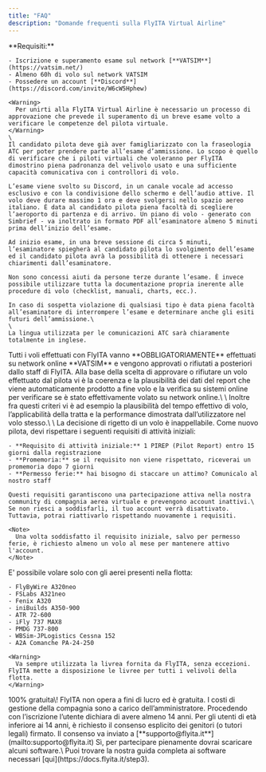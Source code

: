 ```yaml
---
title: "FAQ"
description: "Domande frequenti sulla FlyITA Virtual Airline"
---
```


<AccordionGroup>
  <Accordion title="Ci sono dei requisiti per entrare nella compagnia?" icon="ballot-check">
    **Requisiti:**

    - Iscrizione e superamento esame sul network [**VATSIM**](https://vatsim.net/)
    - Almeno 60h di volo sul network VATSIM
    - Possedere un account [**Discord**](https://discord.com/invite/W6cW5Hphew)

    <Warning>
      Per unirti alla FlyITA Virtual Airline è necessario un processo di approvazione che prevede il superamento di un breve esame volto a verificare le competenze del pilota virtuale.
    </Warning>
    \
    Il candidato pilota deve già aver famigliarizzato con la fraseologia ATC per poter prendere parte all’esame d’ammissione. Lo scopo è quello di verificare che i piloti virtuali che voleranno per FlyITA dimostrino piena padronanza del velivolo usato e una sufficiente capacità comunicativa con i controllori di volo. 

    L’esame viene svolto su Discord, in un canale vocale ad accesso esclusivo e con la condivisione dello schermo e dell’audio attive. Il volo deve durare massimo 1 ora e deve svolgersi nello spazio aereo italiano. È data al candidato pilota piena facoltà di scegliere l’aeroporto di partenza e di arrivo. Un piano di volo - generato con Simbrief - va inoltrato in formato PDF all’esaminatore almeno 5 minuti prima dell’inizio dell’esame. 

    Ad inizio esame, in una breve sessione di circa 5 minuti, l’esaminatore spiegherà al candidato pilota lo svolgimento dell’esame ed il candidato pilota avrà la possibilità di ottenere i necessari chiarimenti dall’esaminatore. 

    Non sono concessi aiuti da persone terze durante l’esame. È invece possibile utilizzare tutta la documentazione propria inerente alle procedure di volo (checklist, manuali, charts, ecc.). 

    In caso di sospetta violazione di qualsiasi tipo è data piena facoltà all’esaminatore di interrompere l’esame e determinare anche gli esiti futuri dell’ammissione.\
    \
    La lingua utilizzata per le comunicazioni ATC sarà chiaramente totalmente in inglese.
  </Accordion>
  <Accordion title="Devo volare necessariamente su VATSIM" icon="calendar-clock">
    <Warning>
      Tutti i voli effettuati con FlyITA vanno **OBBLIGATORIAMENTE** effettuati su network online **VATSIM** e vengono approvati o rifiutati a posteriori dallo staff di FlyITA.
    </Warning>
    Alla base della scelta di approvare o rifiutare un volo effettuato dal pilota vi è la coerenza e la plausibilità dei dati del report che viene automaticamente prodotto a fine volo e la verifica su sistemi online per verificare se è stato effettivamente volato su network online.\
    \
    Inoltre fra questi criteri vi è ad esempio la plausibilità del tempo effettivo di volo, l’applicabilità della tratta e la performance dimostrata dall’utilizzatore nel volo stesso.\
    \
    La decisione di rigetto di un volo è inappellabile.
  </Accordion>
  <Accordion title="Devo rispettare dei requisiti di attività per mantenere attivo il mio account?" icon="star-of-life">
    Come nuovo pilota, devi rispettare i seguenti requisiti di attività iniziali:

    - **Requisito di attività iniziale:** 1 PIREP (Pilot Report) entro 15 giorni dalla registrazione
    - **Promemoria:** se il requisito non viene rispettato, riceverai un promemoria dopo 7 giorni
    - **Permesso ferie:** hai bisogno di staccare un attimo? Comunicalo al nostro staff

    Questi requisiti garantiscono una partecipazione attiva nella nostra community di compagnia aerea virtuale e prevengono account inattivi.\
    Se non riesci a soddisfarli, il tuo account verrà disattivato. Tuttavia, potrai riattivarlo rispettando nuovamente i requisiti.

    <Note>
      Una volta soddisfatto il requisito iniziale, salvo per permesso ferie, è richiesto almeno un volo al mese per mantenere attivo l'account.
    </Note>
  </Accordion>
  <Accordion title="Posso volare con qualsiasi aereo e livrea?" icon="plane">
    E' possibile volare solo con gli aerei presenti nella flotta:

    - FlyByWire A320neo
    - FSLabs A321neo
    - Fenix A320
    - iniBuilds A350-900
    - ATR 72-600
    - iFly 737 MAX8
    - PMDG 737-800
    - WBSim-JPLogistics Cessna 152
    - A2A Comanche PA-24-250

    <Warning>
      Va sempre utilizzata la livrea fornita da FlyITA, senza eccezioni. FlyITA mette a disposizione le livree per tutti i velivoli della flotta.
    </Warning>
  </Accordion>
  <Accordion title="E' gratuito unirsi alla FlyITA Virtual Airline?" icon="circle-euro">
    100% gratuita\! FlyITA non opera a fini di lucro ed è gratuita. I costi di gestione della compagnia sono a carico dell’amministratore.
  </Accordion>
  <Accordion title="E' richiesta un'età minima per iscriversi alla compagnia?" icon="baby-carriage">
    Procedendo con l’iscrizione l’utente dichiara di avere almeno 14 anni. Per gli utenti di età inferiore ai 14 anni, è richiesto il consenso esplicito dei genitori (o tutori legali) firmato. Il consenso va inviato a [**supporto@flyita.it**](mailto:supporto@flyita.it)
  </Accordion>
  <Accordion title="Devo scaricare qualche software?" icon="download">
    Sì, per partecipare pienamente dovrai scaricare alcuni software.\
    Puoi trovare la nostra guida completa ai software necessari [qui](https://docs.flyita.it/step3).
  </Accordion>
</AccordionGroup>